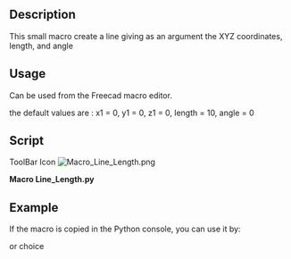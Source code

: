 <languages/>
<div lang="en" dir="ltr" class="mw-content-ltr">
{{Macro
|Name=Macro Line Length
|Icon=Macro_Line_Length.png
|Description=Create a line giving as an argument the XYZ coordinates, length, and angle. The new line is created in the real coordinate of object, not in the coordinate of the Body.<br/>{{ColoredText|(Command line, paste this complete macro in the Python console)}}.
|Author=mario52
|Version=02.00
|Date=2014-08-08
|FCVersion=All
|Download=[https://wiki.freecad.org/images/b/bd/Macro_Line_Length.png ToolBar Icon]
}}
</div>

<div lang="en" dir="ltr" class="mw-content-ltr">
==Description==
This small macro create a line giving as an argument the XYZ coordinates, length, and angle
</div>

<div lang="en" dir="ltr" class="mw-content-ltr">
==Usage==
Can be used from the Freecad macro editor.
</div>

<div lang="en" dir="ltr" class="mw-content-ltr">
the default values are : x1 = 0, y1 = 0, z1 = 0, length = 10, angle = 0
</div>

<div lang="en" dir="ltr" class="mw-content-ltr">
==Script==
</div>

ToolBar Icon [[Image:Macro_Line_Length.png]]

'''Macro Line_Length.py'''

{{MacroCode|code=
# -*- coding: utf-8 -*-
# créer une ligne avec une coordonnée une longueur et un angle sur le plan X Y
# create line with coordinate length and angle to plane X Y
import FreeCAD, FreeCADGui, Draft
from math import cos, sin, radians
#from FreeCAD import Base
 
def line_length(x1 = 0.0, y1 = 0.0, z1 = 0.0, length = 10.0, angle = 0.0):
    x2 = x1 + (length * cos(radians(angle)))
    y2 = y1 + (length * sin(radians(angle)))
    z2 = z1 #+ ()
    Draft.makeWire([FreeCAD.Vector(x1,y1,z1),FreeCAD.Vector(x2,y2,z2)])

#Example:
#x1 = 0.0          # Edit coordinate x1 origin
#y1 = 0.0          # Edit coordinate y1 origin
#z1 = 0.0          # Edit coordinate z1 origin
#length = 50.0       # Edit length
#angle  = 45.0       # Edit angle plane XY
 
#line_length(x1, y1, z1, length, angle)

}}
{{clear}}


<div lang="en" dir="ltr" class="mw-content-ltr">
==Example==
</div>

<div lang="en" dir="ltr" class="mw-content-ltr">
If the macro is copied in the Python console, you can use it by:
</div>

{{Code|code=
>>> line_length(x1 = 0, y1 = 0, z1 = 0, length = 10, angle = 45)
}}

<div lang="en" dir="ltr" class="mw-content-ltr">
or choice
</div>

{{Code|code=
>>> line_length(x1 = 10, y1 = 10, z1 = 0, length = 50)

>>> line_length(length = 50, angle = 45)
}}